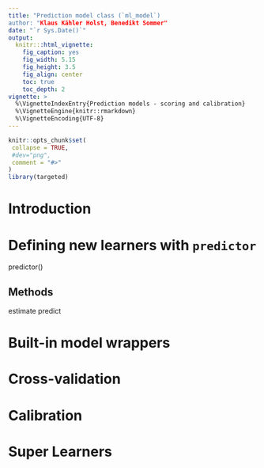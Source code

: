 ```yaml
---
title: "Prediction model class (`ml_model`)
author: "Klaus Kähler Holst, Benedikt Sommer"
date: "`r Sys.Date()`"
output:
  knitr:::html_vignette:
    fig_caption: yes
    fig_width: 5.15
    fig_height: 3.5
    fig_align: center
    toc: true
    toc_depth: 2
vignette: >
  %\VignetteIndexEntry{Prediction models - scoring and calibration}
  %\VignetteEngine{knitr::rmarkdown}
  %\VignetteEncoding{UTF-8}
---
```


```r
knitr::opts_chunk$set(
 collapse = TRUE,
 #dev="png",
 comment = "#>"
)
library(targeted)
```

# Introduction

# Defining new learners with `predictor`

predictor()


## Methods
estimate
predict

# Built-in model wrappers

# Cross-validation

# Calibration

# Super Learners

